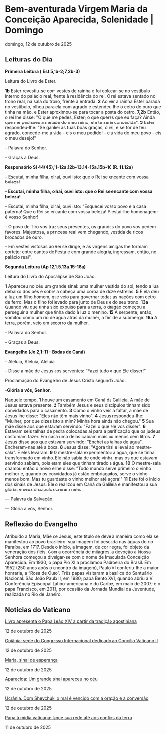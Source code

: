 
# Bem-aventurada Virgem Maria da Conceição Aparecida, Solenidade | Domingo

domingo, 12 de outubro de 2025

## Leituras do Dia

**Primeira Leitura (** **Est 5,1b-2;7,2b-3)**

Leitura do Livro de Ester. 

**1b** Ester revestiu-se com vestes de rainha e foi colocar-se no vestíbulo interno do palácio real, frente à residência do rei. O rei estava sentado no trono real, na sala do trono, frente à entrada. **2** Ao ver a rainha Ester parada no vestíbulo, olhou para ela com agrado e estendeu-lhe o cetro de ouro que tinha na mão, e Ester aproximou-se para tocar a ponta do cetro. **7,2b** Então, o rei lhe disse: "O que me pedes, Ester; o que queres que eu faça? Ainda que me pedisses a metade do meu reino, ela te seria concedida". **3** Ester respondeu-lhe: "Se ganhei as tuas boas graças, ó rei, e se for de teu agrado, concede-me a vida - eis o meu pedido! - e a vida do meu povo - eis o meu desejo!"

\- Palavra do Senhor.

\- Graças a Deus.

**Responsório Sl 44(45),11-12a.12b-13.14-15a.15b-16 (R. 11.12a)**

\- Escutai, minha filha, olhai, ouvi isto: que o Rei se encante com vossa beleza!

**\- Escutai, minha filha, olhai, ouvi isto: que o Rei se encante com vossa beleza!**

\- Escutai, minha filha, olhai, ouvi isto: "Esquecei vosso povo e a casa paterna! Que o Rei se encante com vossa beleza! Prestai-lhe homenagem: é vosso Senhor! 

\- O povo de Tiro vos traz seus presentes, os grandes do povo vos pedem favores. Majestosa, a princesa real vem chegando, vestida de ricos brocados de ouro.

\- Em vestes vistosas ao Rei se dirige, e as virgens amigas lhe formam cortejo; entre cantos de Festa e com grande alegria, ingressam, então, no palácio real".

**Segunda Leitura (Ap 12,1.5.13a.15-16a)**

Leitura do Livro do Apocalipse de São João.

**1** Apareceu no céu um grande sinal: uma mulher vestida do sol, tendo a lua debaixo dos pés e sobre a cabeça uma coroa de doze estrelas. **5** E ela deu à luz um filho homem, que veio para governar todas as nações com cetro de ferro. Mas o filho foi levado para junto de Deus e do seu trono. **13a** Quando viu que tinha sido expulso para a terra, o dragão começou a perseguir a mulher que tinha dado à luz o menino. **15** A serpente, então, vomitou como um rio de água atrás da mulher, a fim de a submergir. **16a** A terra, porém, veio em socorro da mulher.

\- Palavra do Senhor.

\- Graças a Deus.

**Evangelho (Jo 2,1-11 - Bodas de Caná)**

\- Aleluia, Aleluia, Aleluia.

\- Disse a mãe de Jesus aos serventes: “Fazei tudo o que Ele disser!”

Proclamação do Evangelho de Jesus Cristo segundo João.

**\-Glória a vós, Senhor.**

Naquele tempo, **1** houve um casamento em Caná da Galileia. A mãe de Jesus estava presente. **2** Também Jesus e seus discípulos tinham sido convidados para o casamento. **3** Como o vinho veio a faltar, a mãe de Jesus lhe disse: "Eles não têm mais vinho". **4** Jesus respondeu-lhe: "Mulher, por que dizes isto a mim? Minha hora ainda não chegou." **5** Sua mãe disse aos que estavam servindo: "Fazei o que ele vos disser". **6** Estavam seis talhas de pedra colocadas aí para a purificação que os judeus costumam fazer. Em cada uma delas cabiam mais ou menos cem litros. **7** Jesus disse aos que estavam servindo: "Enchei as talhas de água". Encheram-nas até a boca. **8** Jesus disse: "Agora tirai e levai ao mestre-sala". E eles levaram. **9** O mestre-sala experimentou a água, que se tinha transformado em vinho. Ele não sabia de onde vinha, mas os que estavam servindo sabiam, pois eram eles que tinham tirado a água. **10** O mestre-sala chamou então o noivo e lhe disse: "Todo mundo serve primeiro o vinho melhor e, quando os convidados já estão embriagados, serve o vinho menos bom. Mas tu guardaste o vinho melhor até agora!" **11** Este foi o início dos sinais de Jesus. Ele o realizou em Caná da Galileia e manifestou a sua glória, e seus discípulos creram nele.

 — Palavra da Salvação.

 — Glória a vós, Senhor.

## Reflexão do Evangelho

 Atribuído a Maria, Mãe de Jesus, este título se deve à maneira como ela se manifestou ao povo brasileiro: sua imagem foi pescada nas águas do rio Paraíba, em 1717\. Desde o início, a imagem, de cor negra, foi objeto da veneração dos fiéis. Com a ocorrência de milagres, a devoção a Nossa Senhora começou a divulgar-se com o nome de Imaculada Conceição Aparecida. Em 1930, o papa Pio XI a proclamou Padroeira do Brasil. Em 1952 (250 anos após o encontro da imagem), Paulo VI conferiu-lhe a maior honraria, a “Rosa de Ouro”. Três papas visitaram a basílica do Santuário Nacional: São João Paulo II, em 1980; papa Bento XVI, quando abriu a V Conferência Episcopal Latino-americana e do Caribe, em maio de 2007; e o papa Francisco, em 2013, por ocasião da Jornada Mundial da Juventude, realizada no Rio de Janeiro.

## Notícias do Vaticano

[Livro apresenta o Papa Leão XIV a partir da tradição agostiniana](https://www.vaticannews.va/pt/igreja/news/2025-10/livro-apresenta-papa-leao-xiv-partir-tradicao-agostiniana.html) 

12 de outubro de 2025

[Goiânia: sede do Congresso Internacional dedicado ao Concílio Vaticano II](https://www.vaticannews.va/pt/igreja/news/2025-10/goiania-congresso-internacional-dedicado-concilio-vaticano.html) 

12 de outubro de 2025

[Maria, sinal de esperança](https://www.vaticannews.va/pt/igreja/news/2025-10/maria-sinal-esperanca.html) 

12 de outubro de 2025

[Aparecida: Um grande sinal apareceu no céu](https://www.vaticannews.va/pt/igreja/news/2025-10/aparecida-grande-sinal-apareceu-ceu.html) 

12 de outubro de 2025

[Ucrânia. Dom Shevchuk: o mal é vencido com a oração e a conversão](https://www.vaticannews.va/pt/igreja/news/2025-10/ucrania-shevchuk-mal-vencido-oracao-conversao.html) 

12 de outubro de 2025

[Papa à mídia vaticana: lance sua rede até aos confins da terra](https://www.vaticannews.va/pt/papa/news/2025-10/papa-funcionarios-midia-vaticana-lancai-vossa-rede.html) 

11 de outubro de 2025